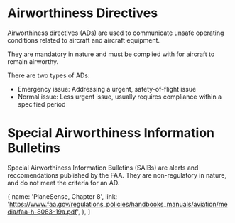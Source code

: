 

# Airworthiness Directives

Airworthiness directives (ADs) are used to communicate unsafe operating
conditions related to aircraft and aircraft equipment.

They are mandatory in nature and must be complied with for aircraft to remain
airworthy.

There are two types of ADs:

- Emergency issue: Addressing a urgent, safety-of-flight issue
- Normal issue: Less urgent issue, usually requires compliance within a
  specified period

# Special Airworthiness Information Bulletins

Special Airworthiness Information Bulletins (SAIBs) are alerts and
reccomendations published by the FAA. They are non-regulatory in nature, and do
not meet the criteria for an AD.

  {
    name: 'PlaneSense, Chapter 8',
    link: 'https://www.faa.gov/regulations_policies/handbooks_manuals/aviation/media/faa-h-8083-19a.pdf',
  },
]
